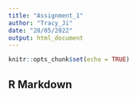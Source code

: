 ```yaml
---
title: "Assignment_1"
author: "Tracy_Ji"
date: "28/05/2022"
output: html_document
---
```


```r
knitr::opts_chunk$set(echo = TRUE)
```

## R Markdown

